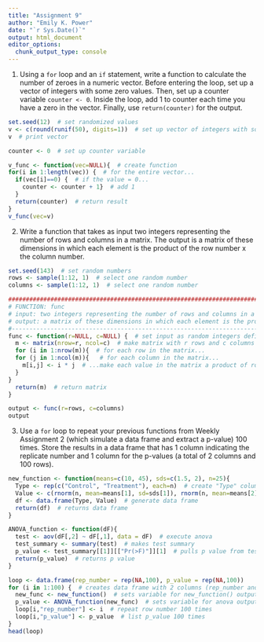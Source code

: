 ```yaml
---
title: "Assignment 9"
author: "Emily K. Power"
date: "`r Sys.Date()`"
output: html_document
editor_options: 
  chunk_output_type: console
---
```


1. Using a `for` loop and an `if` statement, write a function to calculate the number of zeroes in a numeric vector. Before entering the loop, set up a vector of integers with some zero values. Then, set up a counter variable `counter <- 0`. Inside the loop, add 1 to counter each time you have a zero in the vector. Finally, use `return(counter)` for the output.
```r
set.seed(12)  # set randomized values
v <- c(round(runif(50), digits=1))  # set up vector of integers with some zero values
v  # print vector

counter <- 0  # set up counter variable

v_func <- function(vec=NULL){  # create function
for(i in 1:length(vec)) {  # for the entire vector...
  if(vec[i]==0) {  # if the value = 0...
    counter <- counter + 1}  # add 1
  }
  return(counter)  # return result
}
v_func(vec=v)
```


2. Write a function that takes as input two integers representing the number of rows and columns in a matrix. The output is a matrix of these dimensions in which each element is the product of the row number x the column number.
```r
set.seed(143)  # set random numbers
rows <- sample(1:12, 1)  # select one random number
columns <- sample(1:12, 1)  # select one random number

########################################################################
# FUNCTION: func
# input: two integers representing the number of rows and columns in a matrix
# output: a matrix of these dimensions in which each element is the product of the row number x the column number
#-----------------------------------------------------------------------
func <- function(r=NULL, c=NULL) {  # set input as random integers defined previously
  m <- matrix(nrow=r, ncol=c)  # make matrix with r rows and c columns
  for (i in 1:nrow(m)){  # for each row in the matrix...
  for (j in 1:ncol(m)){   # for each column in the matrix...
    m[i,j] <- i * j  # ...make each value in the matrix a product of row * column
  }
}
  return(m)  # return matrix
}

output <- func(r=rows, c=columns)
output
```


3. Use a `for` loop to repeat your previous functions from Weekly Assignment 2 (which simulate a data frame and extract a p-value) 100 times. Store the results in a data frame that has 1 column indicating the replicate number and 1 column for the p-values (a total of 2 columns and 100 rows).
```r
new_function <- function(means=c(10, 45), sds=c(1.5, 2), n=25){
  Type <- rep(c("Control", "Treatment"), each=n)  # create "Type" column with n "Control" and n "Treatment" variables
  Value <- c(rnorm(n, mean=means[1], sd=sds[1]), rnorm(n, mean=means[2], sd=sds[2]))  # generate random normally distributed values with set means and standard deviations
  df <- data.frame(Type, Value)  # generate data frame
  return(df)  # returns data frame
}

ANOVA_function <- function(dF){
  test <- aov(dF[,2] ~ dF[,1], data = dF)  # execute anova
  test_summary <- summary(test)  # makes test summary
  p_value <- test_summary[[1]][["Pr(>F)"]][1]  # pulls p value from test summary data frame
  return(p_value)  # returns p value
}

loop <- data.frame(rep_number = rep(NA,100), p_value = rep(NA,100))
for (i in 1:100) {  # creates data frame with 2 columns (rep_number and p_value) and 100 rows
  new_func <- new_function()  # sets variable for new_function() output
  p_value <- ANOVA_function(new_func)  # sets variable for anova output
  loop[i,"rep_number"] <- i  # repeat row number 100 times
  loop[i,"p_value"] <- p_value  # list p_value 100 times
}
head(loop)
```